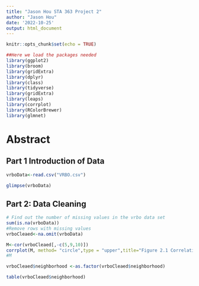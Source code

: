```yaml
---
title: "Jason Hou STA 363 Project 2"
author: "Jason Hou"
date: '2022-10-25'
output: html_document
---
```


```r
knitr::opts_chunk$set(echo = TRUE)
```

```r
##Here we load the packages needed
library(ggplot2)
library(broom)
library(gridExtra)
library(dplyr)
library(class)
library(tidyverse)
library(gridExtra)
library(leaps)
library(corrplot)
library(RColorBrewer)
library(glmnet)
```
# Abstract

## Part 1 Introduction of Data

```r
vrboData<-read.csv("VRBO.csv")
```

```r
glimpse(vrboData)
```


## Part 2: Data Cleaning

```r
# Find out the number of missing values in the vrbo data set
sum(is.na(vrboData))
#Remove rows with missing values 
vrboCleaed<-na.omit(vrboData)
```

```r
M<-cor(vrboCleaed[,-c(5,9,10)])
corrplot(M, method= "circle",type = "upper",title="Figure 2.1 Correlation Plot of Numeric Variables in Vrbo Data Set ")
#M
```

```r
vrboCleaed$neighborhood <-as.factor(vrboCleaed$neighborhood)
```

```r
table(vrboCleaed$neighborhood)
```















```r

```



```r

```


```r

```








```r

```



